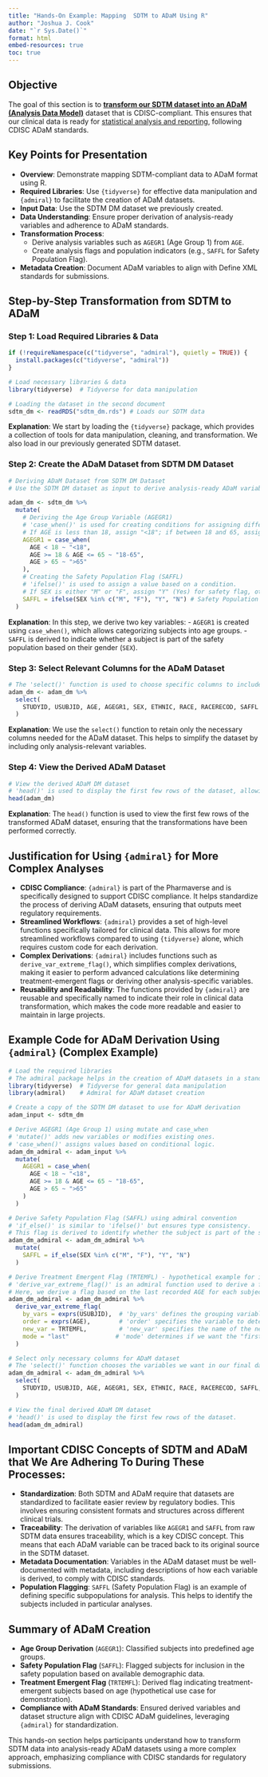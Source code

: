 ```yaml
---
title: "Hands-On Example: Mapping  SDTM to ADaM Using R"
author: "Joshua J. Cook"
date: "`r Sys.Date()`"
format: html
embed-resources: true
toc: true
---
```


## Objective

The goal of this section is to [**transform our SDTM dataset into an ADaM (Analysis Data Model)**]{.underline} dataset that is CDISC-compliant. This ensures that our clinical data is ready for [statistical analysis and reporting]{.underline}, following CDISC ADaM standards.

## Key Points for Presentation

-   **Overview**: Demonstrate mapping SDTM-compliant data to ADaM format using R.
-   **Required Libraries**: Use `{tidyverse}` for effective data manipulation and `{admiral}` to facilitate the creation of ADaM datasets.
-   **Input Data**: Use the SDTM DM dataset we previously created.
-   **Data Understanding**: Ensure proper derivation of analysis-ready variables and adherence to ADaM standards.
-   **Transformation Process**:
    -   Derive analysis variables such as `AGEGR1` (Age Group 1) from `AGE`.
    -   Create analysis flags and population indicators (e.g., `SAFFL` for Safety Population Flag).
-   **Metadata Creation**: Document ADaM variables to align with Define XML standards for submissions.

## Step-by-Step Transformation from SDTM to ADaM

### Step 1: Load Required Libraries & Data

```r

if (!requireNamespace(c("tidyverse", "admiral"), quietly = TRUE)) {
  install.packages(c("tidyverse", "admiral"))
}

# Load necessary libraries & data
library(tidyverse)  # Tidyverse for data manipulation

# Loading the dataset in the second document
sdtm_dm <- readRDS("sdtm_dm.rds") # Loads our SDTM data 
```

**Explanation**: We start by loading the `{tidyverse}` package, which provides a collection of tools for data manipulation, cleaning, and transformation. We also load in our previously generated SDTM dataset.

### Step 2: Create the ADaM Dataset from SDTM DM Dataset

```r
# Deriving ADaM Dataset from SDTM DM Dataset
# Use the SDTM DM dataset as input to derive analysis-ready ADaM variables.

adam_dm <- sdtm_dm %>%
  mutate(
    # Deriving the Age Group Variable (AGEGR1)
    # 'case_when()' is used for creating conditions for assigning different age groups.
    # If AGE is less than 18, assign "<18"; if between 18 and 65, assign "18-65"; otherwise, assign ">65".
    AGEGR1 = case_when(
      AGE < 18 ~ "<18",
      AGE >= 18 & AGE <= 65 ~ "18-65",
      AGE > 65 ~ ">65"
    ),
    # Creating the Safety Population Flag (SAFFL)
    # 'ifelse()' is used to assign a value based on a condition.
    # If SEX is either "M" or "F", assign "Y" (Yes) for safety flag, otherwise assign "N" (No).
    SAFFL = ifelse(SEX %in% c("M", "F"), "Y", "N") # Safety Population Flag based on valid SEX values
  )
```

**Explanation**: In this step, we derive two key variables: - `AGEGR1` is created using `case_when()`, which allows categorizing subjects into age groups. - `SAFFL` is derived to indicate whether a subject is part of the safety population based on their gender (`SEX`).

### Step 3: Select Relevant Columns for the ADaM Dataset

```r
# The 'select()' function is used to choose specific columns to include in the final ADaM dataset.
adam_dm <- adam_dm %>%
  select(
    STUDYID, USUBJID, AGE, AGEGR1, SEX, ETHNIC, RACE, RACERECOD, SAFFL
  )
```

**Explanation**: We use the `select()` function to retain only the necessary columns needed for the ADaM dataset. This helps to simplify the dataset by including only analysis-relevant variables.

### Step 4: View the Derived ADaM Dataset

```r
# View the derived ADaM DM dataset
# 'head()' is used to display the first few rows of the dataset, allowing us to verify the transformation.
head(adam_dm)
```

**Explanation**: The `head()` function is used to view the first few rows of the transformed ADaM dataset, ensuring that the transformations have been performed correctly.

## Justification for Using `{admiral}` for More Complex Analyses

-   **CDISC Compliance**: `{admiral}` is part of the Pharmaverse and is specifically designed to support CDISC compliance. It helps standardize the process of deriving ADaM datasets, ensuring that outputs meet regulatory requirements.
-   **Streamlined Workflows**: `{admiral}` provides a set of high-level functions specifically tailored for clinical data. This allows for more streamlined workflows compared to using `{tidyverse}` alone, which requires custom code for each derivation.
-   **Complex Derivations**: `{admiral}` includes functions such as `derive_var_extreme_flag()`, which simplifies complex derivations, making it easier to perform advanced calculations like determining treatment-emergent flags or deriving other analysis-specific variables.
-   **Reusability and Readability**: The functions provided by `{admiral}` are reusable and specifically named to indicate their role in clinical data transformation, which makes the code more readable and easier to maintain in large projects.

## Example Code for ADaM Derivation Using `{admiral}` (Complex Example)

```r
# Load the required libraries
# The admiral package helps in the creation of ADaM datasets in a standardized manner.
library(tidyverse)  # Tidyverse for general data manipulation
library(admiral)    # Admiral for ADaM dataset creation

# Create a copy of the SDTM DM dataset to use for ADaM derivation
adam_input <- sdtm_dm

# Derive AGEGR1 (Age Group 1) using mutate and case_when
# 'mutate()' adds new variables or modifies existing ones.
# 'case_when()' assigns values based on conditional logic.
adam_dm_admiral <- adam_input %>%
  mutate(
    AGEGR1 = case_when(
      AGE < 18 ~ "<18",
      AGE >= 18 & AGE <= 65 ~ "18-65",
      AGE > 65 ~ ">65"
    )
  )

# Derive Safety Population Flag (SAFFL) using admiral convention
# 'if_else()' is similar to 'ifelse()' but ensures type consistency.
# This flag is derived to identify whether the subject is part of the safety population.
adam_dm_admiral <- adam_dm_admiral %>%
  mutate(
    SAFFL = if_else(SEX %in% c("M", "F"), "Y", "N")
  )

# Derive Treatment Emergent Flag (TRTEMFL) - hypothetical example for illustrative purposes
# 'derive_var_extreme_flag()' is an admiral function used to derive a flag for extreme values.
# Here, we derive a flag based on the last recorded AGE for each subject.
adam_dm_admiral <- adam_dm_admiral %>%
  derive_var_extreme_flag(
    by_vars = exprs(USUBJID),  # 'by_vars' defines the grouping variable (Unique Subject ID)
    order = exprs(AGE),        # 'order' specifies the variable to determine the extreme value (AGE)
    new_var = TRTEMFL,         # 'new_var' specifies the name of the new flag variable
    mode = "last"             # 'mode' determines if we want the "first" or "last" extreme value
  )

# Select only necessary columns for ADaM dataset
# The 'select()' function chooses the variables we want in our final dataset.
adam_dm_admiral <- adam_dm_admiral %>%
  select(
    STUDYID, USUBJID, AGE, AGEGR1, SEX, ETHNIC, RACE, RACERECOD, SAFFL, TRTEMFL
  )

# View the final derived ADaM DM dataset
# 'head()' is used to display the first few rows of the dataset.
head(adam_dm_admiral)
```

## Important CDISC Concepts of SDTM and ADaM that We Are Adhering To During These Processes:

-   **Standardization**: Both SDTM and ADaM require that datasets are standardized to facilitate easier review by regulatory bodies. This involves ensuring consistent formats and structures across different clinical trials.
-   **Traceability**: The derivation of variables like `AGEGR1` and `SAFFL` from raw SDTM data ensures traceability, which is a key CDISC concept. This means that each ADaM variable can be traced back to its original source in the SDTM dataset.
-   **Metadata Documentation**: Variables in the ADaM dataset must be well-documented with metadata, including descriptions of how each variable is derived, to comply with CDISC standards.
-   **Population Flagging**: `SAFFL` (Safety Population Flag) is an example of defining specific subpopulations for analysis. This helps to identify the subjects included in particular analyses.

## Summary of ADaM Creation

-   **Age Group Derivation** (`AGEGR1`): Classified subjects into predefined age groups.
-   **Safety Population Flag** (`SAFFL`): Flagged subjects for inclusion in the safety population based on available demographic data.
-   **Treatment Emergent Flag** (`TRTEMFL`): Derived flag indicating treatment-emergent subjects based on age (hypothetical use case for demonstration).
-   **Compliance with ADaM Standards**: Ensured derived variables and dataset structure align with CDISC ADaM guidelines, leveraging `{admiral}` for standardization.

This hands-on section helps participants understand how to transform SDTM data into analysis-ready ADaM datasets using a more complex approach, emphasizing compliance with CDISC standards for regulatory submissions.
